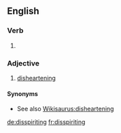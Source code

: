 ==English==

===Verb===
{{head|en}}

# {{present participle of|disspirit|lang=en}} {{alternative spelling of|dispiriting}}

===Adjective===
{{en-adj}}

# [[disheartening]]

====Synonyms====
* See also [[Wikisaurus:disheartening]]

[[de:disspiriting]]
[[fr:disspiriting]]